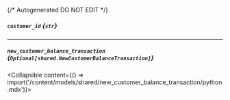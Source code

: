 {/* Autogenerated DO NOT EDIT  */}

##### `customer_id` *{`str`}*

---
##### `new_customer_balance_transaction` *{`Optional[shared.NewCustomerBalanceTransaction]`}*
<Collapsible content={() => import('/content/models/shared/new_customer_balance_transaction/python.mdx')}>
</Collapsible>


